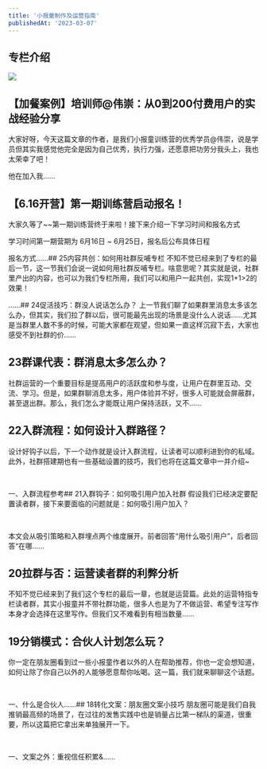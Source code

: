 ```yaml
---
title: '小报童制作及运营指南'
publishedAt: '2023-03-07'
---
```


## 专栏介绍

![](https://static.xiaobot.net/file/2023-03-21/80250/13f8d65c61b77b4306bd49160096665c.png)

## 【加餐案例】培训师@伟崇：从0到200付费用户的实战经验分享
大家好呀，今天这篇文章的作者，是我们小报童训练营的优秀学员@伟崇，说是学员但其实我感觉他完全是因为自己优秀，执行力强，还愿意把功劳分我头上，我也太荣幸了吧！

他在加入我......

## 【6.16开营】第一期训练营启动报名！
大家久等了~~第一期训练营终于来啦！接下来介绍一下学习时间和报名方式

学习时间第一期营期为 6月16日 ~ 6月25日，报名后公布具体日程

报名方式......## 25内容共创：如何用社群反哺专栏
不知不觉已经来到了专栏的最后一节，这一节我们会说一说如何用社群反哺专栏。啥意思呢？其实就是说，社群里产出的内容，也可以为我们专栏所用，我们可以和用户一起共创，实现1+1>2的效果！

......## 24促活技巧：群没人说话怎么办？
上一节我们聊了如果群里消息太多该怎么办，但其实，我们拉了群以后，很可能最先出现的场景是没什么人说话……尤其是当群里人数不多的时候，可能大家都在观望，但如果一直这样沉寂下去，大家也感受不到社群的价......

## 23群课代表：群消息太多怎么办？
社群运营的一个重要目标是提高用户的活跃度和参与度，让用户在群里互动、交流、学习。但是，如果群聊消息太多，用户体验并不好，很多人可能就会屏蔽群，甚至退出群。那么，我们怎么才能既让用户保持活跃，又不......

## 22入群流程：如何设计入群路径？
设计好钩子以后，下一个动作就是设计入群流程，让读者可以顺利进到你的私域。此外，社群搭建期也有一些基础设置的技巧，我们也将在这篇文章中一并介绍~

 

一、入群流程参考## 21入群钩子：如何吸引用户加入社群
假设我们已经决定要配置读者群，接下来要面临的问题就是：如何吸引用户加入？

 

本文会从吸引策略和入群埋点两个维度展开。前者回答“用什么吸引用户”，后者回答“在哪......

## 20拉群与否：运营读者群的利弊分析
不知不觉已经来到了我们这个专栏的最后一章，也就是运营篇。此处的运营特指专栏读者群，其实小报童并不带社群功能，很多人也是为了不做运营、希望专注写作本身才会选择在这里写作。但我们又不难看到有相当数量......

## 19分销模式：合伙人计划怎么玩？
你一定在朋友圈看到过一些小报童作者以外的人在帮助推荐，你也一定会想知道，如何让除了你自己以外的人能够愿意帮你吆喝。这一篇，我们就来聊聊这个话题。

 

一、什么是合伙人......## 18转化文案：朋友圈文案小技巧
朋友圈可能是我们自我推销最高频的场景了，在过往的发售实践中也是销量占比第一梯队的渠道，很重要，所以这篇把它拿出来单独展开一下。

 

一、文案之外：重视信任积累&......

